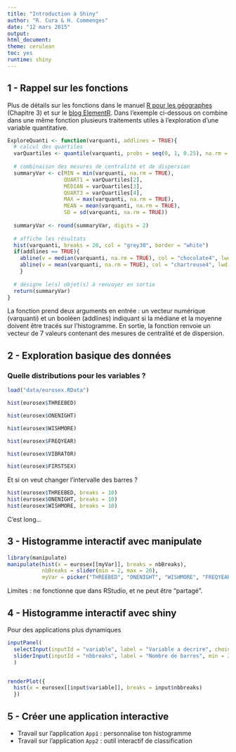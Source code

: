 ```yaml
---
title: "Introduction à Shiny"
author: "R. Cura & H. Commenges"
date: "12 mars 2015"
output:
html_document:
theme: cerulean
toc: yes
runtime: shiny
---
```



## 1 - Rappel sur les fonctions


Plus de détails sur les fonctions dans le manuel [R pour les géographes](http://framabook.org/16-r-et-espace) (Chapitre 3) et sur le [blog ElementR](http://elementr.hypotheses.org/67). Dans l'exemple ci-dessous on combine dans une même fonction plusieurs traitements utiles à l'exploration d'une variable quantitative.


```r
ExploreQuanti <- function(varquanti, addlines = TRUE){
  # calcul des quartiles
  varQuartiles <- quantile(varquanti, probs = seq(0, 1, 0.25), na.rm = TRUE)
  
  # combinaison des mesures de centralité et de dispersion
  summaryVar <- c(MIN = min(varquanti, na.rm = TRUE),
                  QUART1 = varQuartiles[2],
                  MEDIAN = varQuartiles[3],
                  QUART3 = varQuartiles[4],
                  MAX = max(varquanti, na.rm = TRUE),
                  MEAN = mean(varquanti, na.rm = TRUE),
                  SD = sd(varquanti, na.rm = TRUE))
  
  summaryVar <- round(summaryVar, digits = 2)
  
  # affiche les résultats
  hist(varquanti, breaks = 20, col = "grey30", border = "white")
  if(addlines == TRUE){
    abline(v = median(varquanti, na.rm = TRUE), col = "chocolate4", lwd = 3)
    abline(v = mean(varquanti, na.rm = TRUE), col = "chartreuse4", lwd = 3)
    }
  
  # désigne le(s) objet(s) à renvoyer en sortie
  return(summaryVar)
}

```

La fonction prend deux arguments en entrée : un vecteur numérique (varquanti) et un booléen (addlines) indiquant si la médiane et la moyenne doivent être tracés sur l'histogramme. En sortie, la fonction renvoie un vecteur de 7 valeurs contenant des mesures de centralité et de dispersion.


## 2 - Exploration basique des données

### Quelle distributions pour les variables ?

```r
load("data/eurosex.RData")
```


```r
hist(eurosex$THREEBED)

hist(eurosex$ONENIGHT)

hist(eurosex$WISHMORE)

hist(eurosex$FREQYEAR)

hist(eurosex$VIBRATOR)

hist(eurosex$FIRSTSEX)
```

Et si on veut changer l'intervalle des barres ?

```r
hist(eurosex$THREEBED, breaks = 10)
hist(eurosex$ONENIGHT, breaks = 10)
hist(eurosex$WISHMORE, breaks = 10)
```

C'est long...



## 3 - Histogramme interactif avec manipulate

```r
library(manipulate)
manipulate(hist(x = eurosex[[myVar]], breaks = nbBreaks),
           nbBreaks = slider(min = 2, max = 20),
           myVar = picker("THREEBED", "ONENIGHT", "WISHMORE", "FREQYEAR", "VIBRATOR", "FIRSTSEX"))
```

Limites : ne fonctionne que dans RStudio, et ne peut être "partagé".

## 4 - Histogramme interactif avec shiny

Pour des applications plus dynamiques

```r
inputPanel(
  selectInput(inputId = "variable", label = "Variable a decrire", choices = colnames(eurosex)),
  sliderInput(inputId = "nbbreaks", label = "Nombre de barres", min = 2, max = 20, value = 5)
  )


renderPlot({
  hist(x = eurosex[[input$variable]], breaks = input$nbbreaks)
  })
```


## 5 - Créer une application interactive

- Travail sur l'application `App1` : personnalise ton histogramme
- Travail sur l'application `App2` : outil interactif de classification





